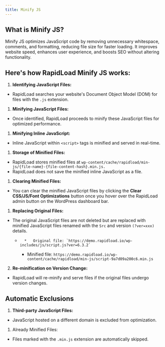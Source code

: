 ```yaml
---
title: Minify JS
---
```


## What is Minify JS?

Minify JS optimizes JavaScript code by removing unnecessary whitespace, comments, and formatting, reducing file size for faster loading. It improves website speed, enhances user experience, and boosts SEO without altering functionality.

  

## Here's how RapidLoad Minify JS works:

  

1. **Identifying JavaScript Files:**
*   RapidLoad searches your website's Document Object Model (DOM) for files with the `.js` extension.

  

1. **Minifying JavaScript Files:**
*   Once identified, RapidLoad proceeds to minify these JavaScript files for optimized performance.

  

1. **Minifying Inline JavaScript:**
*   Inline JavaScript within `<script>` tags is minified and served in real-time.

  

1. **Storage of Minified Files:**
*   RapidLoad stores minified files at `wp-content/cache/rapidload/min-js/{file-name}-{file-content-hash}.min.js.`
*   RapidLoad does not save the minified inline JavaScript as a file.

  

1. **Clearing Minified Files:**
*   You can clear the minified JavaScript files by clicking the **Clear CSS/JS/Font Optimizations** button once you hover over the RapidLoad admin button on the WordPress dashboard bar.

  

1. **Replacing Original Files:**
*   The original JavaScript files are not deleted but are replaced with minified JavaScript files renamed with the `Src` and version `(?ver=xxx)` details.
    *       *   Original file: `https://demo.rapidload.io/wp-includes/js/script.js?ver=6.3.2`
        *   Minified file: `https://demo.rapidload.io/wp-content/cache/rapidload/min-js/script-9a7d09a200c6.min.js`
2. **Re-minification on Version Change:**
*   RapidLoad will re-minify and serve files if the original files undergo version changes.

## Automatic Exclusions

1. **Third-party JavaScript Files:**
*   JavaScript hosted on a different domain is excluded from optimization.

  

1. Already Minified Files:
*   Files marked with the `.min.js` extension are automatically skipped.